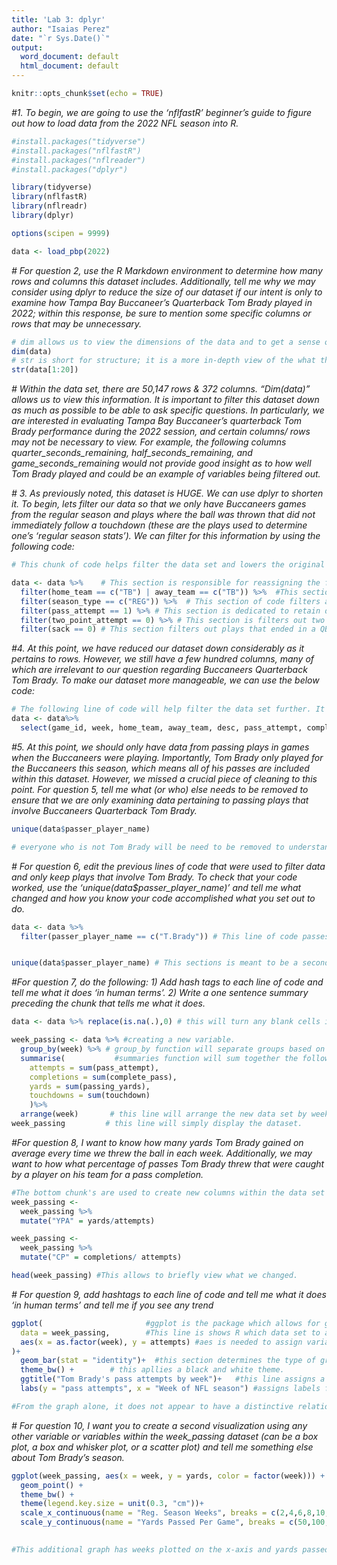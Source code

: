 ---
title: 'Lab 3: dplyr'
author: "Isaias Perez"
date: "`r Sys.Date()`"
output:
  word_document: default
  html_document: default
---

```{r setup, include=FALSE}
knitr::opts_chunk$set(echo = TRUE)
```

*#1. To begin, we are going to use the ‘nflfastR’ beginner’s guide to figure out how to load data from the 2022 NFL season into R.*

```{r Installing packages}
#install.packages("tidyverse")
#install.packages("nflfastR")
#install.packages("nflreader")
#install.packages("dplyr")
```

```{r loading installed packages}
library(tidyverse)
library(nflfastR)
library(nflreadr)
library(dplyr)
```

```{r adjusting scientific notation}
options(scipen = 9999)
```

```{r loading pre-cleaned data and assigning variable name}
data <- load_pbp(2022)
```

*\# For question 2, use the R Markdown environment to determine how many rows and columns this dataset includes. Additionally, tell me why we may consider using dplyr to reduce the size of our dataset if our intent is only to examine how Tampa Bay Buccaneer’s Quarterback Tom Brady played in 2022; within this response, be sure to mention some specific columns or rows that may be unnecessary.*

```{r evaluating rows & columns}
# dim allows us to view the dimensions of the data and to get a sense of the rows and columns associated with the dataset.
dim(data)
# str is short for structure; it is a more in-depth view of the what the data set is.
str(data[1:20])
```

*\# Within the data set, there are 50,147 rows & 372 columns. "Dim(data)" allows us to view this information. It is important to filter this dataset down as much as possible to be able to ask specific questions. In particularly, we are interested in evaluating Tampa Bay Buccaneer's quarterback Tom Brady performance during the 2022 session, and certain columns/ rows may not be necessary to view. For example, the following columns quarter_seconds_remaining, half_seconds_remaining, and game_seconds_remaining would not provide good insight as to how well Tom Brady played and could be an example of variables being filtered out.*

*\# 3. As previously noted, this dataset is HUGE. We can use dplyr to shorten it. To begin, lets filter our data so that we only have Buccaneers games from the regular season and plays where the ball was thrown that did not immediately follow a touchdown (these are the plays used to determine one’s ‘regular season stats’). We can filter for this information by using the following code:*

```{r filtering data}

# This chunk of code helps filter the data set and lowers the original 50,147 rows down to 1,321.

data <- data %>%    # This section is responsible for reassigning the filtered data set back to the variable name "data"
  filter(home_team == c("TB") | away_team == c("TB")) %>%  #This section is responsible for filtering the data set to only included homegames with TB and awaygames with TB.
  filter(season_type == c("REG")) %>%  # This section of code filters anything this is not apart of the regular football season.
  filter(pass_attempt == 1) %>% # This section is dedicated to retain data that only has pass plays.
  filter(two_point_attempt == 0) %>% # This section is filters out two point attempt plays.
  filter(sack == 0) # This section filters out plays that ended in a QB sack.
```

*#4. At this point, we have reduced our dataset down considerably as it pertains to rows. However, we still have a few hundred columns, many of which are irrelevant to our question regarding Buccaneers Quarterback Tom Brady. To make our dataset more manageable, we can use the below code:*

```{r filtering columns}
# The following line of code will help filter the data set further. It will do this by piping the data set through the select filter and keep only the variables in the parenthesis. This will lower the total column count from 372 down to 14.
data <- data%>%
  select(game_id, week, home_team, away_team, desc, pass_attempt, complete_pass, yards_gained, incomplete_pass, interception, sack, touchdown, passer_player_name, passing_yards)
```

*#5. At this point, we should only have data from passing plays in games when the Buccaneers were playing. Importantly, Tom Brady only played for the Buccaneers this season, which means all of his passes are included within this dataset. However, we missed a crucial piece of cleaning to this point. For question 5, tell me what (or who) else needs to be removed to ensure that we are only examining data pertaining to passing plays that involve Buccaneers Quarterback Tom Brady.*

```{r unique function to view all vlaues that are in a column}
unique(data$passer_player_name)

# everyone who is not Tom Brady will be need to be removed to understand data related to passing plays by the Buccaneers QB.

```

*\# For question 6, edit the previous lines of code that were used to filter data and only keep plays that involve Tom Brady. To check that your code worked, use the ‘unique(data\$passer_player_name)’ and tell me what changed and how you know your code accomplished what you set out to do.*

```{r additonal filter to manage QBs}
data <- data %>%
  filter(passer_player_name == c("T.Brady")) # This line of code passes the data set through an additional filter and keeps only rows with Tom Brady's name within the Passer_player_name column.


unique(data$passer_player_name) # This sections is meant to be a second check to make sure that the filter was applied.
```

*#For question 7, do the following: 1) Add hash tags to each line of code and tell me what it does ‘in human terms’. 2) Write a one sentence summary preceding the chunk that tells me what it does.*

```{r group_by & summarize functions}
data <- data %>% replace(is.na(.),0) # this will turn any blank cells into 0's.

week_passing <- data %>% #creating a new variable.
  group_by(week) %>% # group_by function will separate groups based on the variable of week.
  summarise(           #summaries function will sum together the following variables of pass_attempts, complete_pass, passing_yards, and touchdowns. 
    attempts = sum(pass_attempt),
    completions = sum(complete_pass),
    yards = sum(passing_yards),
    touchdowns = sum(touchdown)
    )%>%
  arrange(week)       # this line will arrange the new data set by week.
week_passing         # this line will simply display the dataset.
```

*#For question 8, I want to know how many yards Tom Brady gained on average every time we threw the ball in each week. Additionally, we may want to how what percentage of passes Tom Brady threw that were caught by a player on his team for a pass completion.*

```{r yards per attempt & completion percentage}
#The bottom chunk's are used to create new columns within the data set of week_passing. 
week_passing <- 
  week_passing %>%
  mutate("YPA" = yards/attempts)

week_passing <- 
  week_passing %>%
  mutate("CP" = completions/ attempts)

head(week_passing) #This allows to briefly view what we changed.
```

*\# For question 9, add hashtags to each line of code and tell me what it does ‘in human terms’ and tell me if you see any trend*

```{r visualizing}
ggplot(                       #ggplot is the package which allows for graph assembly.
  data = week_passing,        #This line is shows R which data set to access.
  aes(x = as.factor(week), y = attempts) #aes is needed to assign variables to the x and y axis.
)+
  geom_bar(stat = "identity")+  #this section determines the type of graph being used and specifies bar height.
  theme_bw() +        # this apllies a black and white theme.
  ggtitle("Tom Brady's pass attempts by week")+   #this line assigns a title.
  labs(y = "pass attempts", x = "Week of NFL season") #assigns labels for each axis.

#From the graph alone, it does not appear to have a distinctive relationship.

```

*\# For question 10, I want you to create a second visualization using any other variable or variables within the week_passing dataset (can be a box plot, a box and whisker plot, or a scatter plot) and tell me something else about Tom Brady’s season.*

```{r}
ggplot(week_passing, aes(x = week, y = yards, color = factor(week))) +
  geom_point() +
  theme_bw() +
  theme(legend.key.size = unit(0.3, "cm"))+
  scale_x_continuous(name = "Reg. Season Weeks", breaks = c(2,4,6,8,10,12,14,16,18))+
  scale_y_continuous(name = "Yards Passed Per Game", breaks = c(50,100,150,200,250,300,350,400))
  

#This additional graph has weeks plotted on the x-axis and yards passed on the y-axis. We can see that spread of yards per game was moderately consistent between weeks 3 and 16. For weeks 1, 2, 17, and 18 the variance between the points appeared much greater.


```
